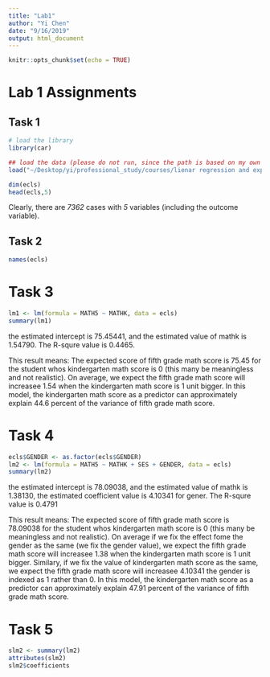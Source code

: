 ```yaml
---
title: "Lab1"
author: "Yi Chen"
date: "9/16/2019"
output: html_document
---
```


```r
knitr::opts_chunk$set(echo = TRUE)
```

# Lab 1 Assignments
## Task 1
```r
# load the library
library(car)
```

```r
## load the data (please do not run, since the path is based on my own pc)
load("~/Desktop/yi/professional_study/courses/lienar regression and expriment design/labs/ecls.Rdata")
```
```r
dim(ecls)
head(ecls,5)
```

Clearly, there are *7362* cases with *5* variables (including the outcome variable).

## Task 2
```r
names(ecls)
```


# Task 3
```r
lm1 <- lm(formula = MATH5 ~ MATHK, data = ecls)
summary(lm1)
```

the estimated intercept is 75.45441, and the estimated value of mathk is 1.54790. The R-squre value is 0.4465.

This result means:
The expected score of fifth grade math score is 75.45 for the student whos kindergarten math score is 0 (this many be meaningless and not realistic). On average, we expect the fifth grade math score will increasee 1.54 when the kindergarten math score is 1 unit bigger. In this model, the kindergarten math score as a predictor can approximately explain 44.6 percent of the variance of fifth grade math score.

# Task 4
```r
ecls$GENDER <- as.factor(ecls$GENDER)
lm2 <- lm(formula = MATH5 ~ MATHK + SES + GENDER, data = ecls)
summary(lm2)
```


the estimated intercept is 78.09038, and the estimated value of mathk is 1.38130, the estimated coefficient value is 4.10341 for gener. The R-squre value is 0.4791

This result means:
The expected score of fifth grade math score is 78.09038 for the student whos kindergarten math score is 0 (this many be meaningless and not realistic). On average if we fix the effect fome the gender as the same (we fix the gender value), we expect the fifth grade math score will increasee 1.38 when the kindergarten math score is 1 unit bigger. Similary, if we fix the value of kindergarten math score as the same, we expect the fifth grade math score will increasee 4.10341 the gender is indexed as 1 rather than 0.
In this model, the kindergarten math score as a predictor can approximately explain 47.91 percent of the variance of fifth grade math score.

# Task 5
```r
slm2 <- summary(lm2)
attributes(slm2)
slm2$coefficients
```

